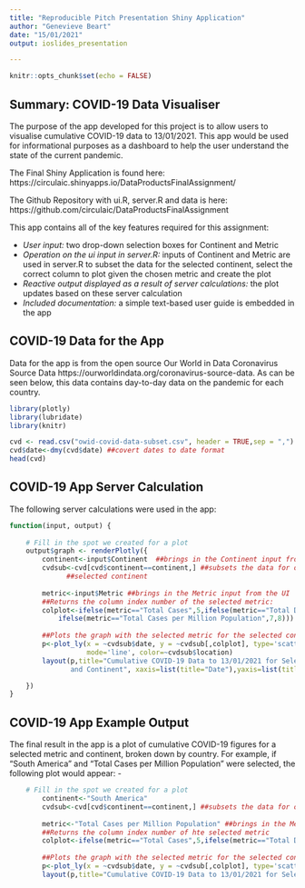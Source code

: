 ---
title: "Reproducible Pitch Presentation Shiny Application"
author: "Genevieve Beart"
date: "15/01/2021"
output: ioslides_presentation

---

```{r setup, include=FALSE}
knitr::opts_chunk$set(echo = FALSE)
```

## Summary: COVID-19 Data Visualiser {.smaller}

The purpose of the app developed for this project is to allow users to visualise cumulative COVID-19 data to 13/01/2021. This app would be used for informational purposes as a dashboard to help the user understand the state of the current pandemic. 

The Final Shiny Application is found here: https://circulaic.shinyapps.io/DataProductsFinalAssignment/

The Github Repository with ui.R, server.R and data is here: https://github.com/circulaic/DataProductsFinalAssignment 

This app contains all of the key features required for this assignment: 

* *User input:* two drop-down selection boxes for Continent and Metric
* *Operation on the ui input in server.R:* inputs of Continent and Metric are used in server.R to subset the data for the selected continent, select the correct column to plot given the chosen metric and create the plot
* *Reactive output displayed as a result of server calculations:* the plot updates based on these server calculation
* *Included documentation:* a simple text-based user guide is embedded in the app

##  COVID-19 Data for the App {.smaller}

Data for the app is from the open source Our World in Data Coronavirus Source Data https://ourworldindata.org/coronavirus-source-data. As can be seen below, this data contains day-to-day data on the pandemic for each country. 

``` {r,echo=FALSE, include=FALSE}
library(plotly)
library(lubridate)
library(knitr)
```

``` {r,echo=TRUE, comment=""}
cvd <- read.csv("owid-covid-data-subset.csv", header = TRUE,sep = ",")
cvd$date<-dmy(cvd$date) ##covert dates to date format
head(cvd)
```

##  COVID-19 App Server Calculation {.smaller}

The following server calculations were used in the app: 

``` {r, eval=FALSE, echo=TRUE}
function(input, output) { 
    
    # Fill in the spot we created for a plot 
    output$graph <- renderPlotly({
        continent<-input$Continent  ##brings in the Continent input from the UI
        cvdsub<-cvd[cvd$continent==continent,] ##subsets the data for only the 
              ##selected continent
        
        metric<-input$Metric ##brings in the Metric input from the UI
        ##Returns the column index number of the selected metric:
        colplot<-ifelse(metric=="Total Cases",5,ifelse(metric=="Total Deaths",6,
            ifelse(metric=="Total Cases per Million Population",7,8)))
        
        ##Plots the graph with the selected metric for the selected continent
        p<-plot_ly(x = ~cvdsub$date, y = ~cvdsub[,colplot], type='scatter',
                   mode='line', color=~cvdsub$location)
        layout(p,title="Cumulative COVID-19 Data to 13/01/2021 for Selected Metric
               and Continent", xaxis=list(title="Date"),yaxis=list(title=metric))

    })
}
```

##  COVID-19 App Example Output {.smaller}
The final result in the app is a plot of cumulative COVID-19 figures for a selected metric and continent, broken down by country. For example, if "South America" and "Total Cases per Million Population" were selected, the following plot would appear: - 

``` {r,echo=FALSE, fig_width=4, fig_height=4, message=FALSE, warning=FALSE}
    # Fill in the spot we created for a plot 
        continent<-"South America"
        cvdsub<-cvd[cvd$continent==continent,] ##subsets the data for only the selected continent
        
        metric<-"Total Cases per Million Population" ##brings in the Metric input from the UI
        ##Returns the column index number of hte selected metric
        colplot<-ifelse(metric=="Total Cases",5,ifelse(metric=="Total Deaths",6,ifelse(metric=="Total Cases per Million Population",7,8)))
        
        ##Plots the graph with the selected metric for the selected continent
        p<-plot_ly(x = ~cvdsub$date, y = ~cvdsub[,colplot], type='scatter',mode='line', color=~cvdsub$location)
        layout(p,title="Cumulative COVID-19 Data to 13/01/2021 for Selected Metric and Continent", xaxis=list(title="Date"),yaxis=list(title=metric))



```


